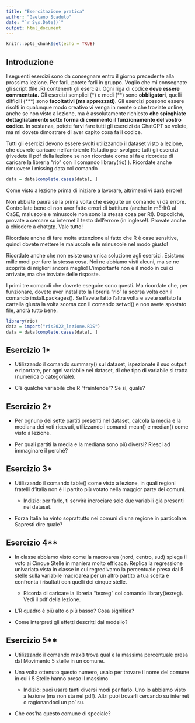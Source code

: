 ```yaml
---
title: "Esercitazione pratica"
author: "Gaetano Scaduto"
date: "`r Sys.Date()`"
output: html_document
---
```


```r
knitr::opts_chunk$set(echo = TRUE)
```

## Introduzione

I seguenti esercizi sono da consegnare entro il giorno precedente alla prossima lezione. Per farli, potete farli in gruppo. Voglio che mi consegnate gli script (file .R) contenenti gli esercizi. Ogni riga di codice **deve essere commentata.** Gli esercizi semplici (\*) e medi (\*\*) sono **obbligatori**, quelli difficili (\*\*\*) sono **facoltativi (ma apprezzati)**. Gli esercizi possono essere risolti in qualunque modo creativo vi venga in mente o che troviate online, anche se non visto a lezione, ma è assolutamente richiesto **che spieghiate dettagliatamente sotto forma di commento il funzionamento del vostro codice**. In sostanza, potete farvi fare tutti gli esercizi da ChatGPT se volete, ma mi dovete dimostrare di aver capito cosa fa il codice.

Tutti gli esercizi devono essere svolti utilizzando il dataset visto a lezione, che dovrete caricare nell'ambiente Rstudio per svolgere tutti gli esercizi (rivedete il pdf della lezione se non ricordate come si fa e ricordate di caricare la libreria "rio" con il comando library(rio) ). Ricordate anche rimuovere i missing data col comando

```r
data = data[complete.cases(data), ] 
```

Come visto a lezione prima di iniziare a lavorare, altrimenti vi darà errore!

Non abbiate paura se la prima volta che eseguite un comando vi dà errore. Controllate bene di non aver fatto errori di battitura (anche In mErItO al CaSE, maiuscole e minuscole non sono la stessa cosa per R!). Dopodiché, provate a cercare su internet il testo dell'errore (in inglese!). Provate anche a chiedere a chatgtp. Vale tutto!

Ricordate anche di fare molta attenzione al fatto che R è case sensitive, quindi dovete mettere le maiuscole e le minuscole nel modo giusto!

Ricordate anche che non esiste una unica soluzione agli esercizi. Esistono mille modi per fare la stessa cosa. Noi ne abbiamo visti alcuni, ma se ne scoprite di migliori ancora meglio! L'importante non è il modo in cui ci arrivate, ma che troviate delle risposte.

I primi tre comandi che dovrete eseguire sono questi. Ma ricordate che, per funzionare, dovete aver installato la libreria "rio" la scorsa volta con il comando install.packages(). Se l'avete fatto l'altra volta e avete settato la cartella giusta la volta scorsa con il comando setwd() e non avete spostato file, andrà tutto bene.

```r
library(rio)
data = import("ris2022_lezione.RDS")
data = data[complete.cases(data), ]
```

## Esercizio 1\*

-   Utilizzando il comando summary() sul dataset, ispezionate il suo output e riportate, per ogni variabile nel dataset, di che tipo di variabile si tratta (numerica o categoriale).

-   C'è qualche variabile che R "fraintende"? Se sì, quale?

## Esercizio 2\*

-   Per ognuno dei sette partiti presenti nel dataset, calcola la media e la mediana dei voti ricevuti, utilizzando i comandi mean() e median() come visto a lezione.

-   Per quali partiti la media e la mediana sono più diversi? Riesci ad immaginare il perché?

## Esercizio 3\*

-   Utilizzando il comando table() come visto a lezione, in quali regioni fratelli d'italia non è il partito più votato nella maggior parte dei comuni.

    -   Indizio: per farlo, ti servirà incrociare solo due variabili già presenti nel dataset.

-   Forza Italia ha vinto soprattutto nei comuni di una regione in particolare. Sapresti dire quale?

## Esercizio 4\*\*

-   In classe abbiamo visto come la macroarea (nord, centro, sud) spiega il voto ai Cinque Stelle in maniera molto efficace. Replica la regressione univariata vista in classe in cui regredivamo la percentuale presa dai 5 stelle sulla variabile macroarea per un altro partito a tua scelta e confronta i risultati con quelli dei cinque stelle.

    -   Ricorda di caricare la libreria "texreg" col comando library(texreg). Vedi il pdf della lezione.

-   L'R quadro è più alto o più basso? Cosa significa?

-   Come interpreti gli effetti descritti dal modello?

## Esercizio 5\*\*

-   Utilizzando il comando max() trova qual è la massima percentuale presa dal Movimento 5 stelle in un comune.

-   Una volta ottenuto questo numero, usalo per trovare il nome del comune in cui i 5 Stelle hanno preso il massimo

    -   Indizio: puoi usare tanti diversi modi per farlo. Uno lo abbiamo visto a lezione (ma non sta nel pdf). Altri puoi trovarli cercando su internet o ragionandoci un po' su.

-   Che cos'ha questo comune di speciale?
